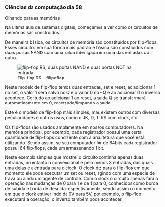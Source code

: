 




### Ciências da computação dia 58

Olhando para as memórias

Na última aula de sistemas digitais, começamos a ver como os circuitos
de memórias são construidos.

De maneira básica, os circuitos de memória são constituídos por
flip-flops. Esses circuitos em sua forma mais padrão e básica são
construídos com duas portas NAND com uma saída interligada em uma das
entradas do outro.

<figure>
<img
src="https://cdn-images-1.medium.com/max/800/0*CzHG77F5kCcTL7vh.png"
alt="flip-flop RS, duas portas NAND e duas portas NOT na entrada" />
<figcaption>Flip-flop RS — filipeflop</figcaption>
</figure>

Neste modelo de flip-flop temos duas entradas, set e reset, ao adicionar
1 no set, o valor 1 será salvo no Q e o valor 0 no \~Q e ao adicionar 0
o inverso acontece. Contudo ao adicionar 1 ao reset, a saída Q se
transformará automaticamente em 0, resetando/limpando a saída.

Este é o modelo de flip-flop mais simples, mas existem outros com
diversas peculiaridades e outros usos, como o JK, D, T, RS com clock,
etc.

Os flip-flops são usados amplamente em nossos computadores. Na memória
principal, por exemplo, cada registrador possui uma certa quantidade de
flip-flops condizente com a arquitetura que você está utilizando. Sendo
assim, se seu computador for de 64bits cada registrador possui 64
flip-flops, cada um armazenando 1 bit.

Neste exemplo simples que mostrei,o circuito continha apenas duas
entradas, no entanto o convencional é pelo menos 3 entradas, das quais
uma delas é a entrada para o clock. O clock diz para o flip-flop em que
momento ele pode executar um set ou reset, agindo com uma espécie de
trava ou ainda um agente de controle. Com o clock o circuito apenas fará
a operação nas mudanças de 0 para 1 e de 1 para 0, conhecidos como borda
de subida e borda de descida respectivamente, sendo assim no momento em
que o clock estiver indo de 0V para 5V, por exemplo, o flip-flop
executará a operação, o inverso também pode acontecer.


